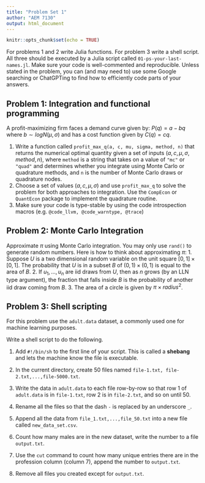 ```yaml
---
title: "Problem Set 1"
author: "AEM 7130"
output: html_document
---
```


```r
knitr::opts_chunk$set(echo = TRUE)
```

For problems 1 and 2 write Julia functions. For problem 3 write a shell script. All three should be executed by a Julia script called `01-ps-your-last-names.jl`. Make sure your code is well-commented and reproducible. Unless stated in the problem, you can (and may need to) use some Google searching or ChatGPTing to find how to efficiently code parts of your answers. 


## Problem 1: Integration and functional programming
A profit-maximizing firm faces a demand curve given by: $P(q) = a-bq$ where $b\sim logN(\mu,\sigma)$ and has a cost function given by $C(q) = cq$. 

1. Write a function called `profit_max_q(a, c, mu, sigma, method, n)` that returns the numerical optimal quantity given a set of inputs $(a, c, \mu, \sigma, method, n)$, where `method` is a string that takes on a value of `"mc"` or `"quad"` and determines whether you integrate using Monte Carlo or quadrature methods, and `n` is the number of Monte Carlo draws or quadrature nodes.
2. Choose a set of values $(a, c, \mu, \sigma)$ and use `profit_max_q` to solve the problem for both approaches to integration. Use the `CompEcon` or `QuantEcon` package to implement the quadrature routine.
3. Make sure your code is type-stable by using the code introspection macros (e.g. `@code_llvm, @code_warntype, @trace`)

## Problem 2: Monte Carlo Integration
Approximate $\pi$ using Monte Carlo integration. You may only use `rand()` to generate random numbers. Here is how to think about approximating $\pi$:
1. Suppose $U$ is a two dimensional random variable on the unit square $[0,1]\times[0,1]$. The probability that $U$ is in a subset $B$ of $(0,1)\times(0,1)$ is equal to the area of $B$.
2. If $u_1,...,u_n$ are iid draws from $U$, then as $n$ grows (by an LLN type argument), the fraction that falls inside $B$ is the probability of another iid draw coming from $B$.
3. The area of a circle is given by $\pi \times radius^2$.

## Problem 3: Shell scripting

For this problem use the `adult.data` dataset, a commonly used one for machine learning purposes.

Write a shell script to do the following.

1. Add `#!/bin/sh` to the first line of your script. This is called a **shebang** and lets the machine know the file is executable.

2. In the current directory, create 50 files named `file-1.txt, file-2.txt,...,file-5000.txt`.

3. Write the data in `adult.data` to each file row-by-row so that row 1 of `adult.data` is in `file-1.txt`, row 2 is in `file-2.txt`, and so on until 50.

4. Rename all the files so that the dash `-` is replaced by an underscore `_`.

5. Append all the data from `file_1.txt,...,file_50.txt` into a new file called `new_data_set.csv`.

6. Count how many males are in the new dataset, write the number to a file `output.txt`.

7. Use the `cut` command to count how many unique entries there are in the profession column (column 7), append the number to `output.txt`.

8. Remove all files you created except for `output.txt`.